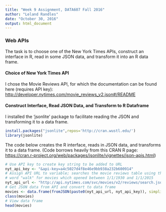 ---
title: "Week 9 Assignment, DATA607 Fall 2016"
author: "Leland Randles"
date: "October 30, 2016"
output: html_document
---

### Web APIs

The task is to choose one of the New York Times APIs, construct an interface in R, read in some JSON data, and transform it into an R data frame.  

#### Choice of New York Times API

I chose the Movie Reviews API, for which the documentation can be found here (requires API key):  <http://developer.nytimes.com/movie_reviews_v2.json#/README>     
  
#### Construct Interface, Read JSON Data, and Transform to R Dataframe    

I installed the 'jsonlite' package to facilitate reading the JSON and transforming it to a data frame.    
  
```{r results='hide', message=FALSE, warning=FALSE}
install.packages("jsonlite",repos='http://cran.wustl.edu/')
library(jsonlite)
```  
  
The code below creates the R interface, reads in JSON data, and transforms it to a data frame.  (Code borrows heavily from this CRAN R page:  <https://cran.r-project.org/web/packages/jsonlite/vignettes/json-apis.html>)
  
```{r api, eval=TRUE}
# Use API key to create key string to be added to URL
nyt_api_key <- "&api-key=a4c5027d4f8e46e9bb938a232b600914"
# Assign API URL to variable; searches the movie reviews table using the key
# word "walk" for movies which opened between 1/1/1930 and 1/1/2015
nyt_api_url <- "http://api.nytimes.com/svc/movies/v2/reviews/search.json?query=walk&opening-date=1930-01-01;2015-01-01"
# Get JSON data from API and convert to data frame
movies <- data.frame(fromJSON(paste0(nyt_api_url, nyt_api_key)), simplifyDataFrame= TRUE)
class(movies)
# View data frame
head(movies)
```  
  
